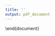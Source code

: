 ```yaml
---
title: ''
output: pdf_document
---
```

  

\begin{center}
{\large    Statistical Computing\\
   Activity 2 }
\end{center}

\subsubsection*{Write the R code to answer the following questions.}


\begin{enumerate}
\item Calculate the sum $\sum_{j=1}^n j^2$ and compare with $n(n+1)(2n+1)/6$, for $n=200,~400,~600,~800$.
\item Using \texttt{rep()} and \texttt{seq()} as needed, create the vectors:
\begin{center}0 0 0 0 0 1 1 1 1 1  2 2 2 2 2 3 3 3 3 3 4 4 4 4 4\end{center}
\begin{center}1 2 3 4 5 1 2 3 4 5 1 2 3 4 5 1 2 3 4 5 1 2 3 4 5\end{center}
\begin{center}1 2 3 4 5 2 3 4 5 6 3 4 5 6 7 4 5 6 7 8 5 6 7 8 9\end{center}
\item Write the R code to calculate the standard sample variance formula
$$s^2 = \frac{1}{n-1} \sum_{i=1}^n(x_i-\bar{x})^2 $$
\end{enumerate}







\end{document} 